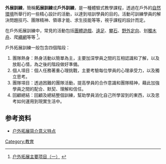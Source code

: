 '''外展訓練'''，簡稱'''拓展訓練'''或'''戶外訓練'''，是一種體驗式教學課程，透過在戶外的[[自然環境|自然環境]]所舉行的一些精心設計的活動，以達到培訓學員的目的。活動可訓練學員的解決問題技巧、團隊精神、領導才能、求生技能等等，視乎課程的設計而定。

在戶外拓展訓練中，常見的活動包括[[團體遊戲|團體遊戲]]、[[遠足|遠足]]、[[攀石|攀石]]、[[野外定向|野外定向]]、划[[獨木舟|獨木舟]]、爬[[繩網|繩網]]等等
<ref>[http://www.ygsshw.com/Showclass.asp?ID=253 户外拓展主要项目（一）] {{webarchive|url=https://web.archive.org/web/20121116000410/http://www.ygsshw.com/Showclass.asp?ID=253 |date=2012-11-16 }}</ref>。

戶外拓展訓練一般包含四個階段：
#團隊熱身：熱身活動以簡單為主，主要加深學員之間的互相認識和了解，以及放鬆心情，為之後的階段做好準備。
#個人項目：個人任務著重心理挑戰，主要考驗每位學員的心理承受力，以及獨立思考。
#團隊項目：透過困難的團隊活動，提高學員的合作意識和團隊精神，藉此加強學員之間的配合、默契、理解和信任。
#回顧總結：回顧及總結整個訓練，幫助學員消化自己所學習到的東西，以及思考如何運用到現實生活中。

==参考资料==
{{Reflist}}

{{edu-stub}}

[[Category:教育|Category:教育]]
*[https://web.archive.org/web/20120903012833/http://www.ygsshw.com/Showclass.asp?ID=227 户外拓展简介意义特点]
